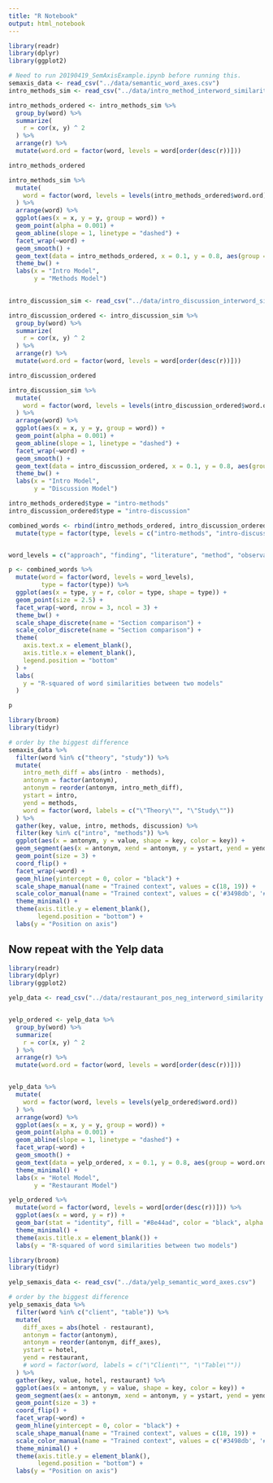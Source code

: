 ```yaml
---
title: "R Notebook"
output: html_notebook
---
```


```r

library(readr)
library(dplyr)
library(ggplot2)

# Need to run 20190419_SemAxisExample.ipynb before running this. 
semaxis_data <- read_csv("../data/semantic_word_axes.csv")
intro_methods_sim <- read_csv("../data/intro_method_interword_similarity.csv")
```

```r
intro_methods_ordered <- intro_methods_sim %>%
  group_by(word) %>%
  summarize(
    r = cor(x, y) ^ 2
  ) %>%
  arrange(r) %>%
  mutate(word.ord = factor(word, levels = word[order(desc(r))]))

intro_methods_ordered
```

```r
intro_methods_sim %>%
  mutate(
    word = factor(word, levels = levels(intro_methods_ordered$word.ord))
  ) %>%
  arrange(word) %>%
  ggplot(aes(x = x, y = y, group = word)) +
  geom_point(alpha = 0.001) +
  geom_abline(slope = 1, linetype = "dashed") +
  facet_wrap(~word) +
  geom_smooth() +
  geom_text(data = intro_methods_ordered, x = 0.1, y = 0.8, aes(group = word.ord, label = round(r, 3))) +
  theme_bw() +
  labs(x = "Intro Model",
       y = "Methods Model")
  
```

```r
intro_discussion_sim <- read_csv("../data/intro_discussion_interword_similarity.csv")

intro_discussion_ordered <- intro_discussion_sim %>%
  group_by(word) %>%
  summarize(
    r = cor(x, y) ^ 2
  ) %>%
  arrange(r) %>%
  mutate(word.ord = factor(word, levels = word[order(desc(r))]))

intro_discussion_ordered
```


```r
intro_discussion_sim %>%
  mutate(
    word = factor(word, levels = levels(intro_discussion_ordered$word.ord))
  ) %>%
  arrange(word) %>%
  ggplot(aes(x = x, y = y, group = word)) +
  geom_point(alpha = 0.001) +
  geom_abline(slope = 1, linetype = "dashed") +
  facet_wrap(~word) +
  geom_smooth() +
  geom_text(data = intro_discussion_ordered, x = 0.1, y = 0.8, aes(group = word.ord, label = round(r, 3))) +
  theme_bw() +
  labs(x = "Intro Model",
       y = "Discussion Model")
```

```r
intro_methods_ordered$type = "intro-methods"
intro_discussion_ordered$type = "intro-discussion"

combined_words <- rbind(intro_methods_ordered, intro_discussion_ordered) %>%
  mutate(type = factor(type, levels = c("intro-methods", "intro-discussion")))


word_levels = c("approach", "finding", "literature", "method", "observation", "result", "significant", "study", "theory")

p <- combined_words %>%
  mutate(word = factor(word, levels = word_levels),
         type = factor(type)) %>%
  ggplot(aes(x = type, y = r, color = type, shape = type)) +
  geom_point(size = 2.5) +
  facet_wrap(~word, nrow = 3, ncol = 3) +
  theme_bw() +
  scale_shape_discrete(name = "Section comparison") +
  scale_color_discrete(name = "Section comparison") +
  theme(
    axis.text.x = element_blank(),
    axis.title.x = element_blank(),
    legend.position = "bottom"
  ) +
  labs(
    y = "R-squared of word similarities between two models"
  )

p
```


```r
library(broom)
library(tidyr)

# order by the biggest difference
semaxis_data %>%
  filter(word %in% c("theory", "study")) %>%
  mutate(
    intro_meth_diff = abs(intro - methods),
    antonym = factor(antonym),
    antonym = reorder(antonym, intro_meth_diff),
    ystart = intro,
    yend = methods,
    word = factor(word, labels = c("\"Theory\"", "\"Study\""))
  ) %>%
  gather(key, value, intro, methods, discussion) %>%
  filter(key %in% c("intro", "methods")) %>%
  ggplot(aes(x = antonym, y = value, shape = key, color = key)) +
  geom_segment(aes(x = antonym, xend = antonym, y = ystart, yend = yend), color = "black") +
  geom_point(size = 3) +
  coord_flip() +
  facet_wrap(~word) +
  geom_hline(yintercept = 0, color = "black") +
  scale_shape_manual(name = "Trained context", values = c(18, 19)) +
  scale_color_manual(name = "Trained context", values = c('#3498db', '#e67e22')) +
  theme_minimal() +
  theme(axis.title.y = element_blank(),
        legend.position = "bottom") +
  labs(y = "Position on axis")
```


## Now repeat with the Yelp data
```r

library(readr)
library(dplyr)
library(ggplot2)

yelp_data <- read_csv("../data/restaurant_pos_neg_interword_similarity.csv")


yelp_ordered <- yelp_data %>%
  group_by(word) %>%
  summarize(
    r = cor(x, y) ^ 2
  ) %>%
  arrange(r) %>%
  mutate(word.ord = factor(word, levels = word[order(desc(r))]))


yelp_data %>%
  mutate(
    word = factor(word, levels = levels(yelp_ordered$word.ord))
  ) %>%
  arrange(word) %>%
  ggplot(aes(x = x, y = y, group = word)) +
  geom_point(alpha = 0.001) +
  geom_abline(slope = 1, linetype = "dashed") +
  facet_wrap(~word) +
  geom_smooth() +
  geom_text(data = yelp_ordered, x = 0.1, y = 0.8, aes(group = word.ord, label = round(r, 3))) +
  theme_minimal() +
  labs(x = "Hotel Model",
       y = "Restaurant Model")

```

```r
yelp_ordered %>%
  mutate(word = factor(word, levels = word[order(desc(r))])) %>%
  ggplot(aes(x = word, y = r)) +
  geom_bar(stat = "identity", fill = "#8e44ad", color = "black", alpha = 0.7)  +
  theme_minimal() +
  theme(axis.title.x = element_blank()) +
  labs(y = "R-squared of word similarities between two models")
```



```r

library(broom)
library(tidyr)

yelp_semaxis_data <- read_csv("../data/yelp_semantic_word_axes.csv")

# order by the biggest difference
yelp_semaxis_data %>%
  filter(word %in% c("client", "table")) %>%
  mutate(
    diff_axes = abs(hotel - restaurant),
    antonym = factor(antonym),
    antonym = reorder(antonym, diff_axes),
    ystart = hotel,
    yend = restaurant,
    # word = factor(word, labels = c("\"Client\"", "\"Table\""))
  ) %>%
  gather(key, value, hotel, restaurant) %>%
  ggplot(aes(x = antonym, y = value, shape = key, color = key)) +
  geom_segment(aes(x = antonym, xend = antonym, y = ystart, yend = yend), color = "black") +
  geom_point(size = 3) +
  coord_flip() +
  facet_wrap(~word) +
  geom_hline(yintercept = 0, color = "black") +
  scale_shape_manual(name = "Trained context", values = c(18, 19)) +
  scale_color_manual(name = "Trained context", values = c('#3498db', '#e67e22')) +
  theme_minimal() +
  theme(axis.title.y = element_blank(),
        legend.position = "bottom") +
  labs(y = "Position on axis")
```

